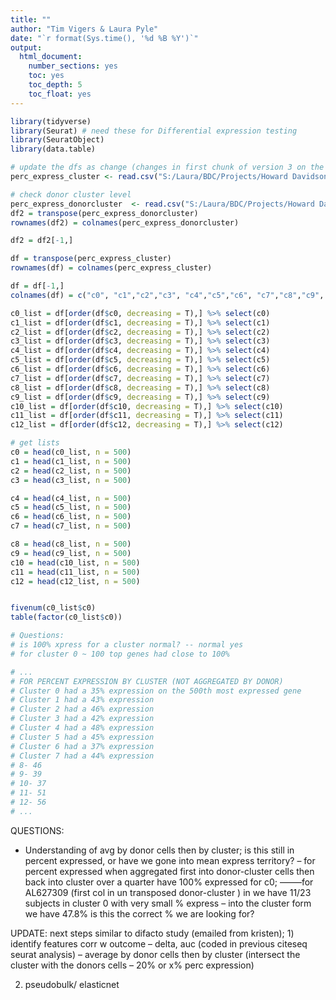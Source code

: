 ```yaml
---
title: ""
author: "Tim Vigers & Laura Pyle"
date: "`r format(Sys.time(), '%d %B %Y')`"
output:
  html_document:
    number_sections: yes
    toc: yes
    toc_depth: 5
    toc_float: yes
---
```


```r
library(tidyverse)
library(Seurat) # need these for Differential expression testing
library(SeuratObject)
library(data.table)

# update the dfs as change (changes in first chunk of version 3 on the Lambda)
perc_express_cluster <- read.csv("S:/Laura/BDC/Projects/Howard Davidson/perc_express_cluster_TEST.csv")

# check donor cluster level
perc_express_donorcluster  <- read.csv("S:/Laura/BDC/Projects/Howard Davidson/perc_express_donorcluster_TEST.csv")
df2 = transpose(perc_express_donorcluster)
rownames(df2) = colnames(perc_express_donorcluster)

df2 = df2[-1,]
```


```r
df = transpose(perc_express_cluster)
rownames(df) = colnames(perc_express_cluster)

df = df[-1,]
colnames(df) = c("c0", "c1","c2","c3", "c4","c5","c6", "c7","c8","c9", "c10","c11", "c12")

c0_list = df[order(df$c0, decreasing = T),] %>% select(c0)
c1_list = df[order(df$c1, decreasing = T),] %>% select(c1)
c2_list = df[order(df$c2, decreasing = T),] %>% select(c2)
c3_list = df[order(df$c3, decreasing = T),] %>% select(c3)
c4_list = df[order(df$c4, decreasing = T),] %>% select(c4)
c5_list = df[order(df$c5, decreasing = T),] %>% select(c5)
c6_list = df[order(df$c6, decreasing = T),] %>% select(c6)
c7_list = df[order(df$c7, decreasing = T),] %>% select(c7)
c8_list = df[order(df$c8, decreasing = T),] %>% select(c8)
c9_list = df[order(df$c9, decreasing = T),] %>% select(c9)
c10_list = df[order(df$c10, decreasing = T),] %>% select(c10)
c11_list = df[order(df$c11, decreasing = T),] %>% select(c11)
c12_list = df[order(df$c12, decreasing = T),] %>% select(c12)

# get lists
c0 = head(c0_list, n = 500)
c1 = head(c1_list, n = 500)
c2 = head(c2_list, n = 500)
c3 = head(c3_list, n = 500)

c4 = head(c4_list, n = 500)
c5 = head(c5_list, n = 500)
c6 = head(c6_list, n = 500)
c7 = head(c7_list, n = 500)

c8 = head(c8_list, n = 500)
c9 = head(c9_list, n = 500)
c10 = head(c10_list, n = 500)
c11 = head(c11_list, n = 500)
c12 = head(c12_list, n = 500)


fivenum(c0_list$c0)
table(factor(c0_list$c0))

```

```r
# Questions:
# is 100% xpress for a cluster normal? -- normal yes
# for cluster 0 ~ 100 top genes had close to 100%

# ...
# FOR PERCENT EXPRESSION BY CLUSTER (NOT AGGREGATED BY DONOR)
# Cluster 0 had a 35% expression on the 500th most expressed gene 
# Cluster 1 had a 43% expression 
# Cluster 2 had a 46% expression 
# Cluster 3 had a 42% expression
# Cluster 4 had a 48% expression
# Cluster 5 had a 45% expression
# Cluster 6 had a 37% expression
# Cluster 7 had a 44% expression
# 8- 46
# 9- 39
# 10- 37
# 11- 51
# 12- 56
# ...
```
QUESTIONS:

- Understanding of avg by donor cells then by cluster; is this still in percent expressed, or have we gone into mean express territory?
-- for percent expressed when aggregated first into donor-cluster cells then back into cluster over a quarter have 100% expressed for c0;
--------for AL627309 (first col in un transposed donor-cluster ) in  we have 11/23 subjects in cluster 0 with very small % express -- into the cluster form we have 47.8% is this the correct % we are looking for?


UPDATE: next steps similar to difacto study (emailed from kristen);
1) identify features corr w outcome -- delta, auc (coded in previous citeseq seurat analysis)
-- average by donor cells then by cluster (intersect the cluster with the donors cells -- 20% or x% perc expression)

2) pseudobulk/ elasticnet